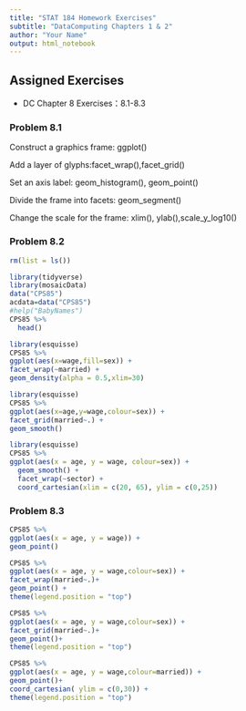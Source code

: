 ---
title: "STAT 184 Homework Exercises" 
subtitle: "DataComputing Chapters 1 & 2"
author: "Your Name"
output: html_notebook
---

## Assigned Exercises

- DC Chapter 8 Exercises：8.1-8.3

### Problem 8.1
Construct a graphics frame: ggplot()


Add a layer of glyphs:facet_wrap(),facet_grid()

Set an axis label: geom_histogram(), geom_point()

Divide the frame into facets: geom_segment()

Change the scale for the frame: xlim(), ylab(),scale_y_log10()


### Problem 8.2
```{r}
rm(list = ls())

library(tidyverse)
library(mosaicData)
data("CPS85")
acdata=data("CPS85")
#help("BabyNames")
CPS85 %>%
  head()


```
```{R}
library(esquisse)
CPS85 %>%
ggplot(aes(x=wage,fill=sex)) +
facet_wrap(~married) +
geom_density(alpha = 0.5,xlim=30) 

```
```{R}
library(esquisse)
CPS85 %>%
ggplot(aes(x=age,y=wage,colour=sex)) +
facet_grid(married~.) +
geom_smooth() 


```
```{R}
library(esquisse)
CPS85 %>%
ggplot(aes(x = age, y = wage, colour=sex)) +
  geom_smooth() +
  facet_wrap(~sector) + 
  coord_cartesian(xlim = c(20, 65), ylim = c(0,25))


```

### Problem 8.3
```{r}
CPS85 %>%
ggplot(aes(x = age, y = wage)) +
geom_point()


```
```{r}
CPS85 %>%
ggplot(aes(x = age, y = wage,colour=sex)) +
facet_wrap(married~.)+
geom_point() +
theme(legend.position = "top")

```



```{r}
CPS85 %>%
ggplot(aes(x = age, y = wage,colour=sex)) +
facet_grid(married~.)+
geom_point()+
theme(legend.position = "top")

```
```{r}
CPS85 %>%
ggplot(aes(x = age, y = wage,colour=married)) +
geom_point()+
coord_cartesian( ylim = c(0,30)) +
theme(legend.position = "top")

```

